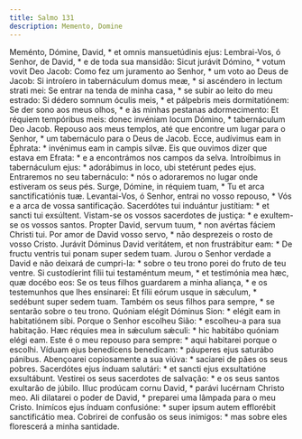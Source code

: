```yaml
---
title: Salmo 131
description: Memento, Domine
---
```


<div class="side-by-side not-content">
  <span>
    Meménto, Dómine, David, * et omnis mansuetúdinis ejus:
  </span>
  <span>
    Lembrai-Vos, ó Senhor, de David, * e de toda sua mansidão:
  </span>
  <span>
    Sicut jurávit Dómino, * votum vovit Deo Jacob:
  </span>
  <span>
    Como fez um juramento ao Senhor, * um voto ao Deus de Jacob:
  </span>
  <span>
    Si introíero in tabernáculum domus meæ, * si ascéndero in lectum strati mei:
  </span>
  <span>
    Se entrar na tenda de minha casa, * se subir ao leito do meu estrado:
  </span>
  <span>
    Si dédero somnum óculis meis, * et pálpebris meis dormitatiónem:
  </span>
  <span>
    Se der sono aos meus olhos, * e às minhas pestanas adormecimento:
  </span>
  <span>
    Et réquiem tempóribus meis: donec invéniam locum Dómino, * tabernáculum Deo
    Jacob.
  </span>
  <span>
    Repouso aos meus templos, até que encontre um lugar para o Senhor, * um
    tabernáculo para o Deus de Jacob.
  </span>
  <span>
    Ecce, audívimus eam in Éphrata: * invénimus eam in campis silvæ.
  </span>
  <span>
    Eis que ouvimos dizer que estava em Efrata: * e a encontrámos nos campos da
    selva.
  </span>
  <span>
    Introíbimus in tabernáculum ejus: * adorábimus in loco, ubi stetérunt pedes
    ejus.
  </span>
  <span>
    Entraremos no seu tabernáculo: * nós o adoraremos no lugar onde estiveram os
    seus pés.
  </span>
  <span>
    Surge, Dómine, in réquiem tuam, * Tu et arca sanctificatiónis tuæ.
  </span>
  <span>
    Levantai-Vos, ó Senhor, entrai no vosso repouso, * Vós e a arca de vossa
    santificação.
  </span>
  <span>
    Sacerdótes tui induántur justítiam: * et sancti tui exsúltent.
  </span>
  <span>
    Vistam-se os vossos sacerdotes de justiça: * e exultem-se os vossos santos.
  </span>
  <span>
    Propter David, servum tuum, * non avértas fáciem Christi tui.
  </span>
  <span>
    Por amor de David vosso servo, * não desprezeis o rosto de vosso Cristo.
  </span>
  <span>
    Jurávit Dóminus David veritátem, et non frustrábitur eam: * De fructu
    ventris tui ponam super sedem tuam.
  </span>
  <span>
    Jurou o Senhor verdade a David e não deixará de cumpri-la: * sobre o teu
    trono porei do fruto de teu ventre.
  </span>
  <span>
    Si custodíerint fílii tui testaméntum meum, * et testimónia mea hæc, quæ
    docébo eos:
  </span>
  <span>
    Se os teus filhos guardarem a minha aliança, * e os testemunhos que lhes
    ensinarei:
  </span>
  <span>
    Et fílii eórum usque in sǽculum, * sedébunt super sedem tuam.
  </span>
  <span>
    Também os seus filhos para sempre, * se sentarão sobre o teu trono.
  </span>
  <span>
    Quóniam elégit Dóminus Sion: * elégit eam in habitatiónem sibi.
  </span>
  <span>
    Porque o Senhor escolheu Sião: * escolheu-a para sua habitação.
  </span>
  <span>
    Hæc réquies mea in sǽculum sǽculi: * hic habitábo quóniam elégi eam.
  </span>
  <span>
    Este é o meu repouso para sempre: * aqui habitarei porque o escolhi.
  </span>
  <span>
    Víduam ejus benedícens benedícam: * páuperes ejus saturábo pánibus.
  </span>
  <span>
    Abençoarei copiosamente a sua viúva: * saciarei de pães os seus pobres.
  </span>
  <span>
    Sacerdótes ejus índuam salutári: * et sancti ejus exsultatióne exsultábunt.
  </span>
  <span>
    Vestirei os seus sacerdotes de salvação: * e os seus santos exultarão de
    júbilo.
  </span>
  <span>
    Illuc prodúcam cornu David, * parávi lucérnam Christo meo.
  </span>
  <span>
    Ali dilatarei o poder de David, * preparei uma lâmpada para o meu Cristo.
  </span>
  <span>
    Inimícos ejus índuam confusióne: * super ipsum autem efflorébit
    sanctificátio mea.
  </span>
  <span>
    Cobrirei de confusão os seus inimigos: * mas sobre eles florescerá a minha
    santidade.
  </span>
</div>

